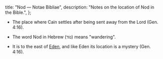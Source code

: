   title: "Nod — Notae Bibliae",
  description: "Notes on the location of Nod in the Bible.",
};

<Initial text="Nod"/>

- The place where Cain settles after being sent away from the Lord (Gen. 4:16).

- The word Nod in Hebrew (נוֹד) means "wandering".

- It is to the east of [Eden](/places/old-testament/genesis/eden), and like Eden its location is a mystery (Gen. 4:16).
